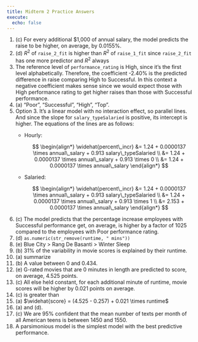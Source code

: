 ```yaml
---
title: Midterm 2 Practice Answers
execute:
  echo: false
---
```


1.  \(c\) For every additional \$1,000 of annual salary, the model predicts the raise to be higher, on average, by 0.0155%.
2. \(d\) $R^2$ of `raise_2_fit` is higher than $R^2$ of `raise_1_fit` since `raise_2_fit` has one more predictor and $R^2$ always
3.  The reference level of `performance_rating` is High, since it’s the first level alphabetically. Therefore, the coefficient -2.40% is the predicted difference in raise comparing High to Successful. In this context a negative coefficient makes sense since we would expect those with High performance rating to get higher raises than those with Successful performance.
4.  \(a\) “Poor”, “Successful”, “High”, “Top”.
5.  Option 3. It's a linear model with no interaction effect, so parallel lines. And since the slope for `salary_typeSalaried` is positive, its intercept is higher. The equations of the lines are as follows:
    -   Hourly:

        $$
        \begin{align*}
        \widehat{percent\_incr} &= 1.24 + 0.0000137 \times annual\_salary + 0.913 salary\_typeSalaried \\
        &= 1.24 + 0.0000137 \times annual\_salary + 0.913 \times 0 \\
        &= 1.24 + 0.0000137 \times annual\_salary
        \end{align*}
        $$

    -   Salaried:

        $$
        \begin{align*}
        \widehat{percent\_incr} &= 1.24 + 0.0000137 \times annual\_salary + 0.913 salary\_typeSalaried \\
        &= 1.24 + 0.0000137 \times annual\_salary + 0.913 \times 1 \\
        &= 2.153 + 0.0000137 \times annual\_salary
        \end{align*}
        $$

6. \(c\) The model predicts that the percentage increase employees with Successful performance get, on average, is higher by a factor of 1025 compared to the employees with Poor performance rating.
7.  \(d\) `as.numeric(str_remove(runtime, " mins"))`
8.  \(e\) Blue City $>$ Rang De Basanti $>$ Winter Sleep
9.  \(b\) 31\% of the variability in movie scores is explained by their runtime.
10.  \(a\) summarize
11.  \(b\) A value between 0 and 0.434.
12. \(e\) G-rated movies that are 0 minutes in length are predicted to score, on average, 4.525 points.
13. \(c\) All else held constant, for each additional minute of runtime, movie scores will be higher by 0.021 points on average.
14. \(c\) is greater than
15. \(a\) $\widehat{score} = (4.525 - 0.257) + 0.021 \times runtime$
16. \(a\) and \(d\).
17. \(c\) We are 95% confident that the mean number of texts per month of all American teens is between 1450 and 1550.
18.  A parsimonious model is the simplest model with the best predictive performance.


